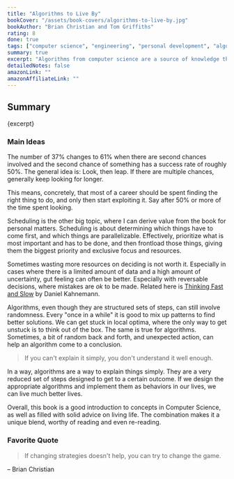 ```yaml
---
title: "Algorithms to Live By"
bookCover: "/assets/book-covers/algorithms-to-live-by.jpg"
bookAuthor: "Brian Christian and Tom Griffiths"
rating: 8
done: true
tags: ["computer science", "engineering", "personal development", "algorithms", "behavior", "wisdom", "good life", "habits"]
summary: true
excerpt: "Algorithms from computer science are a source of knowledge that can be used to improve our lives. Problems like optimal stopping, exploration vs. exploitation tradeoffs, or how to sort things, are ubiquitous not just in computer science but also in real life. To me, the most memorable part is the 37% rule, which states that after having explored 37% of the time, I should leap into the best of the things found so far, and pursue only that."
detailedNotes: false
amazonLink: ""
amazonAffiliateLink: ""
---
```


## Summary

<p>{excerpt}</p>

### Main Ideas

The number of 37% changes to 61% when there are second chances involved and the second chance of something has a success rate of roughly 50%. The general idea is: Look, then leap. If there are multiple chances, generally keep looking for longer. 

This means, concretely, that most of a career should be spent finding the right thing to do, and only then start exploiting it. Say after 50% or more of the time spent looking. 

Scheduling is the other big topic, where I can derive value from the book for personal matters. Scheduling is about determining which things have to come first, and which things are parallelizable. Effectively, prioritize what is most important and has to be done, and then frontload those things, giving them the biggest priority and exclusive focus and resources. 

Sometimes wasting more resources on deciding is not worth it. Especially in cases where there is a limited amount of data and a high amount of uncertainty, gut feeling can often be better. Especially with reversable decisions, where mistakes are *ok* to be made. Related here is [Thinking Fast and Slow](/booknotes/thinking-fast-and-slow) by Daniel Kahnemann.

Algorithms, even though they are structured sets of steps, can still involve randomness. Every "once in a while" it is good to mix up patterns to find better solutions. We can get stuck in local optima, where the only way to get unstuck is to think out of the box. The same is true for algorithms. Sometimes, a bit of random back and forth, and unexpected action, can help an algorithm come to a conclusion. 

> If you can't explain it simply, you don't understand it well enough.

In a way, algorithms are a way to explain things simply. They are a very reduced set of steps designed to get to a certain outcome. If we design the appropriate algorithms and implement them as behaviors in our lives, we can live much better lives. 

Overall, this book is a good introduction to concepts in Computer Science, as well as filled with solid advice on living life. The combination makes it a unique blend, worthy of reading and even re-reading. 

### Favorite Quote

> If changing strategies doesn't help, you can try to change the game.

– Brian Christian